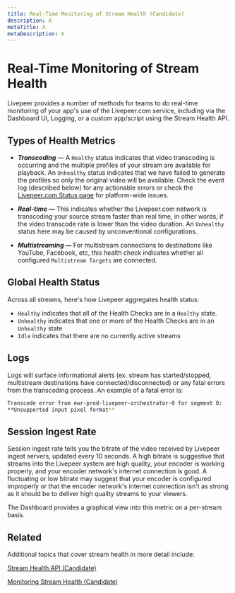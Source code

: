 ```yaml
---
title: Real-Time Monitoring of Stream Health (Candidate)
description: X
metaTitle: X
metaDescription: X
---
```


# Real-Time Monitoring of Stream Health

Livepeer provides a number of methods for teams to do real-time monitoring of your app's use of the Livepeer.com service, including via the Dashboard UI, Logging, or a custom app/script using the Stream Health API.

## Types of Health Metrics

- **_Transcoding_** — A `Healthy` status indicates that video transcoding is
  occurring and the multiple profiles of your stream are available for playback.
  An `Unhealthy` status indicates that we have failed to generate the profiles
  so only the original video will be available. Check the event log (described below) for
  any actionable errors or check the
  [Livepeer.com Status page](https://livepeer.statuspage.io/) for platform-wide issues.

- **_Real-time —_** This indicates whether the Livepeer.com network is transcoding your source stream
  faster than real time, in other words, if the video transcode rate is lower
  than the video duration. An `Unhealthy` status here may be caused by unconventional
  configurations.

- **_Multistreaming —_** For multistream connections to destinations like YouTube, Facebook, etc, this health check indicates whether all configured
  `Multistream Targets` are connected.


## Global Health Status

Across all streams, here's how Livepeer aggregates health status:

- `Healthy` indicates that all of the Health Checks are in a `Healthy` state.
- `Unhealthy` indicates that one or more of the Health Checks are in an
  `Unhealthy` state
- `Idle` indicates that there are no currently active streams


## Logs

Logs will surface informational alerts (ex. stream has started/stopped,
multistream destinations have connected/disconnected) or any fatal errors from
the transcoding process. An example of a fatal error is:

```bash
Transcode error from ewr-prod-livepeer-orchestrator-0 for segment 0:
**Unsupported input pixel format**
```


## Session Ingest Rate

Session ingest rate tells you the bitrate of the video received by Livepeer
ingest servers, updated every 10 seconds. A high bitrate is suggestive that
streams into the Livepeer system are high quality, your encoder is working
properly, and your encoder network's internet connection is good. A fluctuating or low bitrate may
suggest that your encoder is configured improperly or that the encoder network's internet
connection isn't as strong as it should be to deliver high quality streams to
your viewers.

The Dashboard provides a graphical view into this metric on a per-stream basis.


## Related
Additional topics that cover stream health in more detail include:

[Stream Health API (Candidate)](./developing-a-production-app/stream-health-candidate)

[Monitoring Stream Health (Candidate)](./managing-livepeer-after-going-live/monitoring-stream-system-health)